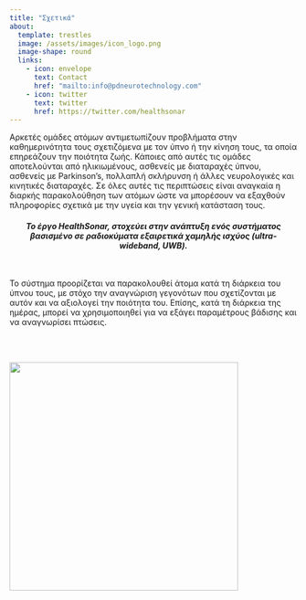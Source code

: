 ```yaml
---
title: "Σχετικά"
about:
  template: trestles
  image: /assets/images/icon_logo.png
  image-shape: round
  links:
    - icon: envelope
      text: Contact
      href: "mailto:info@pdneurotechnology.com"
    - icon: twitter
      text: twitter
      href: https://twitter.com/healthsonar
---
```


Αρκετές ομάδες ατόμων αντιμετωπίζουν προβλήματα στην καθημερινότητα τους σχετιζόμενα με τον ύπνο ή την κίνηση τους, τα οποία επηρεάζουν την ποιότητα ζωής.
Κάποιες από αυτές τις ομάδες αποτελούνται από ηλικιωμένους, ασθενείς με διαταραχές ύπνου, ασθενείς με Parkinson's, πολλαπλή σκλήρυνση ή άλλες νευρολογικές και κινητικές διαταραχές.
Σε όλες αυτές τις περιπτώσεις είναι αναγκαία η διαρκής παρακολούθηση των ατόμων ώστε να μπορέσουν να εξαχθούν πληροφορίες σχετικά με την υγεία και την γενική κατάσταση τους.


<center>
<h4>
<i>
Το έργο HealthSonar, στοχεύει στην ανάπτυξη ενός συστήματος βασισμένο σε ραδιοκύματα εξαιρετικά χαμηλής ισχύος (ultra-wideband, UWB).
</i>
</h4>
</center>
<br>

Το σύστημα προορίζεται να παρακολουθεί άτομα κατά τη διάρκεια του ύπνου τους, με στόχο την αναγνώριση γεγονότων που σχετίζονται με αυτόν και να αξιολογεί την ποιότητα του.
Επίσης, κατά τη διάρκεια της ημέρας, μπορεί να χρησιμοποιηθεί για να εξάγει παραμέτρους βάδισης και να αναγνωρίσει πτώσεις.

<br>
<br>

![](assets/images/espa_logo.jpg){width=400}